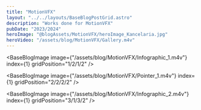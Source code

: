 ```yaml
---
title: "MotionVFX"
layout: "../../layouts/BaseBlogPostGrid.astro"
description: "Works done for MotionVFX"
pubDate: "2023/2024"
heroImage: "@blogAssets/MotionVFX/heroImage_Kancelaria.jpg"
heroVideo: "/assets/blog/MotionVFX/Gallery.m4v"
---
```



<BaseBlogHeadTile
  index="1"
  title={frontmatter.title}
  date={frontmatter.pubDate}
  text="I was responsible for animations"
  gridPosition="1/1/1/3"
/>

<BaseBlogImage
  image={"/assets/blog/MotionVFX/Infographic_1.m4v"}
  index={1}
  gridPosition="1/2/1/2"
/>

<BaseBlogImage
  image={"/assets/blog/MotionVFX/Pointer_1.m4v"}
  index={1}
  gridPosition="2/2/2/2"
/>

<BaseBlogImage
  image={"/assets/blog/MotionVFX/Infographic_2.m4v"}
  index={1}
  gridPosition="3/1/3/2"
/>